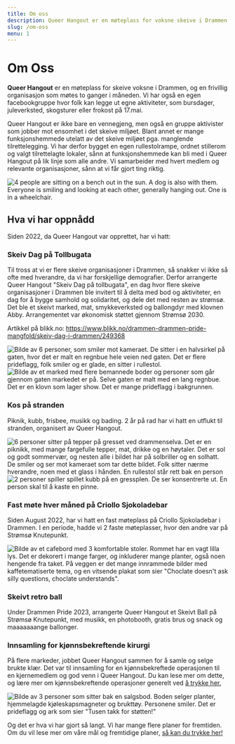 ```yaml
---
title: Om oss
description: Queer Hangout er en møteplass for voksne skeive i Drammen. Vi er en frivillig organisasjon som møtes 1 gang i måneden. Vi jobber mot ensomhet i det skeive miljøet.
slug: /om-oss
menu: 1
---
```


# Om Oss

**Queer Hangout** er en møteplass for skeive voksne i Drammen, og en frivillig organisasjon som møtes to ganger i måneden. Vi har også en egen facebookgruppe hvor folk kan legge ut egne aktiviteter, som bursdager, juleverksted, skogsturer eller frokost på 17.mai.

Queer Hangout er ikke bare en vennegjeng, men også en gruppe aktivister som jobber mot ensomhet i det skeive miljøet. Blant annet er mange funksjonshemmede utelatt av det skeive miljøet pga. manglende tilrettelegging. Vi har derfor bygget en egen rullestolrampe, ordnet stillerom og valgt tilrettelagte lokaler, sånn at funksjonshemmede kan bli med i Queer Hangout på lik linje som alle andre. Vi samarbeider med hvert medlem og relevante organisasjoner, sånn at vi får gjort ting riktig.

![4 people are sitting on a bench out in the sun. A dog is also with them. Everyone is smiling and looking at each other, generally hanging out. One is in a wheelchair.](../images/ute.jpg "Photo taken by Leona Imperatori")

## Hva vi har oppnådd

Siden 2022, da Queer Hangout var opprettet, har vi hatt:

### Skeiv Dag på Tollbugata

Til tross at vi er flere skeive organisasjoner i Drammen, så snakker vi ikke så ofte med hverandre, da vi har forskjellige demografier. Derfor arrangerte Queer Hangout "Skeiv Dag på tollbugata", en dag hvor flere skeive organisasjoner i Drammen ble invitert til å delta med bod og aktiviteter, en dag for å bygge samhold og solidaritet, og dele det med resten av strømsø. Det ble et skeivt marked, mat, smykkeverksted og ballongdyr med klovnen Abby. Arrangementet var økonomisk støttet gjennom Strømsø 2030.

Artikkel på blikk.no: <a href="https://www.blikk.no/drammen-drammen-pride-mangfold/skeiv-dag-i-drammen/249368" rel="nofollow" target="_blank">https://www.blikk.no/drammen-drammen-pride-mangfold/skeiv-dag-i-drammen/249368</a>

![Bilde av 6 personer, som smiler mot kameraet. De sitter i en halvsirkel på gaten, hvor det er malt en regnbue hele veien ned gaten. Det er flere prideflagg, folk smiler og er glade, en sitter i rullestol.](../images/skeivdag1.jpg "Skeiv Dag 2024 på Tollbugata. Ukjent fotograf")  
![Bilde av et marked med flere bemannede boder og personer som går gjennom gaten markedet er på. Selve gaten er malt med en lang regnbue. Det er en klovn som lager show. Det er mange prideflagg i bakgrunnen.](../images/skeivdag2.jpg "Skeiv Dag 2024 på Tollbugata. Fotografert av Leona Imperatori")

### Kos på stranden

Piknik, kubb, frisbee, musikk og bading. 2 år på rad har vi hatt en utflukt til stranden, organisert av Queer Hangout.

![6 personer sitter på tepper på gresset ved drammenselva. Det er en piknikk, med mange fargefulle tepper, mat, drikke og en høytaler. Det er sol og godt sommervær, og nesten alle i bildet har på solbriller og en solhatt. De smiler og ser mot kameraet som tar dette bildet. Folk sitter nærme hverandre, noen med et glass i hånden. En rullestol står rett bak en person](../images/piknik.jpg "Foto tatt av Leona Imperatori")
![2 personer spiller spillet kubb på en gressplen. De ser konsentrerte ut. En person skal til å kaste en pinne.](../images/kubb.jpg "Photo taken by Leona Imperatori")

### Fast møte hver måned på Criollo Sjokoladebar

Siden August 2022, har vi hatt en fast møteplass på Criollo Sjokoladebar i Drammen. I en periode, hadde vi 2 faste møteplasser, hvor den andre var på Strømsø Knutepunkt.

![Bilde av et cafebord med 3 komfortable stoler. Rommet har en vagt lilla lys. Det er dekorert i mange farger, og inkluderer mange planter, også noen hengende fra taket. På veggen er det mange innrammede bilder med kaffetematiserte tema, og en vitsende plakat som sier "Choclate doesn't ask silly questions, choclate understands".](../images/regnskogrommet.jpg "Photo taken by Odd Arild Ringen")

### Skeivt retro ball

Under Drammen Pride 2023, arrangerte Queer Hangout et Skeivt Ball på Strømsø Knutepunkt, med musikk, en photobooth, gratis brus og snack og maaaaaaange ballonger.

### Innsamling for kjønnsbekreftende kirurgi

På flere markeder, jobbet Queer Hangout sammen for å samle og selge brukte klær. Det var til innsamling for en kjønnsbekreftede operasjonen til en kjernemedlem og god venn i Queer Hangout. Du kan lese mer om dette, og lære mer om kjønnsbekreftende operasjoner generelt ved [å trykke her.](/innsamling)

![Bilde av 3 personer som sitter bak en salgsbod. Boden selger planter, hjemmelagde kjøleskapsmagneter og brukttøy. Personene smiler. Det er prideflagg og ark som sier "Tusen takk for støtten!"](../images/skeivdag3.jpg "Ukjent fotograf, brukt med tillatelse")

Og det er hva vi har gjort så langt. Vi har mange flere planer for fremtiden. Om du vil lese mer om våre mål og fremtidige planer, [så kan du trykke her!](/vaare-maal)
